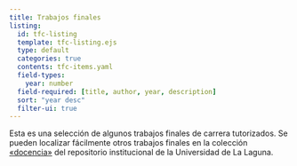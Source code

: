 ```yaml
---
title: Trabajos finales
listing:
  id: tfc-listing
  template: tfc-listing.ejs
  type: default
  categories: true
  contents: tfc-items.yaml
  field-types:
    year: number
  field-required: [title, author, year, description] 
  sort: "year desc"
  filter-ui: true
---
```


Esta es una selección de algunos trabajos finales de carrera tutorizados.
Se pueden localizar fácilmente otros trabajos finales en la colección [«docencia»](https://riull.ull.es/xmlui/handle/915/488/discover?query=%22Jes%C3%BAs+Miguel+Torres%22&submit=&rpp=10&sort_by=dc.date.issued_dt&order=desc) del repositorio institucional de la Universidad de La Laguna.

::: {#tfc-listing}
:::